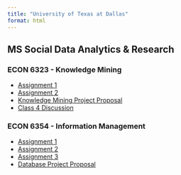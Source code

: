 ```yaml
---
title: "University of Texas at Dallas"
format: html
---
```


## MS Social Data Analytics & Research

### ECON 6323 - Knowledge Mining

-   [Assignment 1](KM_assignment1.qmd)
-   [Assignment 2](KM_assignment2.qmd)
-   [Knowledge Mining Project Proposal](KMProjectProposal_PPT.pdf)
-   [Class 4 Discussion](KM4_MiningScientificPapers.pdf)

### ECON 6354 - Information Management

-   [Assignment 1](IM_assignment1.qmd)
-   [Assignment 2](IM_assignment2.qmd)
-   [Assignment 3](IM_assignment3.qmd)
-   [Database Project Proposal](IMProjectProposal_PPT.pdf)  
